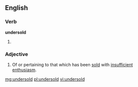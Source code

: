 ==English==
===Verb===
'''undersold'''
# {{past of|[[undersell]]}}

===Adjective===
{{en-adj}}
# Of or pertaining to that which has been [[sold]] with [[insufficient]] [[enthusiasm]].

[[mg:undersold]]
[[pl:undersold]]
[[vi:undersold]]